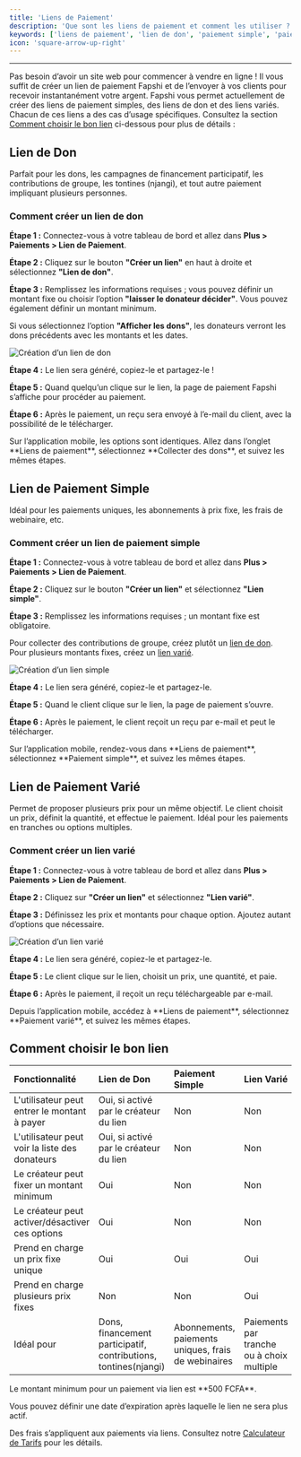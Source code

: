 ---
title: 'Liens de Paiement'
description: 'Que sont les liens de paiement et comment les utiliser ?'
keywords: ['liens de paiement', 'lien de don', 'paiement simple', 'paiement varié', 'accepter paiements', 'paiement en ligne']
icon: 'square-arrow-up-right'
---

---

Pas besoin d’avoir un site web pour commencer à vendre en ligne ! Il vous suffit de créer un lien de paiement Fapshi et de l’envoyer à vos clients pour recevoir instantanément votre argent. Fapshi vous permet actuellement de créer des liens de paiement simples, des liens de don et des liens variés. Chacun de ces liens a des cas d’usage spécifiques. Consultez la section [Comment choisir le bon lien](#comment-choisir-le-bon-lien) ci-dessous pour plus de détails :

## Lien de Don

Parfait pour les dons, les campagnes de financement participatif, les contributions de groupe, les tontines (njangi), et tout autre paiement impliquant plusieurs personnes.

### Comment créer un lien de don

**Étape 1 :** Connectez-vous à votre tableau de bord et allez dans **Plus > Paiements > Lien de Paiement**.

**Étape 2 :** Cliquez sur le bouton **"Créer un lien"** en haut à droite et sélectionnez **"Lien de don"**.

**Étape 3 :** Remplissez les informations requises ; vous pouvez définir un montant fixe ou choisir l’option **"laisser le donateur décider"**. Vous pouvez également définir un montant minimum.

<Info>Si vous sélectionnez l’option **"Afficher les dons"**, les donateurs verront les dons précédents avec les montants et les dates.</Info>

![Création d’un lien de don](/images/payment-links/donation.png)

**Étape 4 :** Le lien sera généré, copiez-le et partagez-le !

**Étape 5 :** Quand quelqu’un clique sur le lien, la page de paiement Fapshi s’affiche pour procéder au paiement.

**Étape 6 :** Après le paiement, un reçu sera envoyé à l’e-mail du client, avec la possibilité de le télécharger.

<Info>
Sur l’application mobile, les options sont identiques. Allez dans l’onglet **Liens de paiement**, sélectionnez **Collecter des dons**, et suivez les mêmes étapes.
</Info>

## Lien de Paiement Simple

Idéal pour les paiements uniques, les abonnements à prix fixe, les frais de webinaire, etc.

### Comment créer un lien de paiement simple

**Étape 1 :** Connectez-vous à votre tableau de bord et allez dans **Plus > Paiements > Lien de Paiement**.

**Étape 2 :** Cliquez sur le bouton **"Créer un lien"** et sélectionnez **"Lien simple"**.

**Étape 3 :** Remplissez les informations requises ; un montant fixe est obligatoire.

<Info>Pour collecter des contributions de groupe, créez plutôt un [lien de don](#lien-de-don). Pour plusieurs montants fixes, créez un [lien varié](#lien-de-paiement-varié).</Info>

![Création d’un lien simple](/images/payment-links/simple-link.png)

**Étape 4 :** Le lien sera généré, copiez-le et partagez-le.

**Étape 5 :** Quand le client clique sur le lien, la page de paiement s’ouvre.

**Étape 6 :** Après le paiement, le client reçoit un reçu par e-mail et peut le télécharger.

<Info>
Sur l’application mobile, rendez-vous dans **Liens de paiement**, sélectionnez **Paiement simple**, et suivez les mêmes étapes.
</Info>

## Lien de Paiement Varié

Permet de proposer plusieurs prix pour un même objectif. Le client choisit un prix, définit la quantité, et effectue le paiement. Idéal pour les paiements en tranches ou options multiples.

### Comment créer un lien varié

**Étape 1 :** Connectez-vous à votre tableau de bord et allez dans **Plus > Paiements > Lien de Paiement**.

**Étape 2 :** Cliquez sur **"Créer un lien"** et sélectionnez **"Lien varié"**.

**Étape 3 :** Définissez les prix et montants pour chaque option. Ajoutez autant d’options que nécessaire.

![Création d’un lien varié](/images/payment-links/varied-link.png)

**Étape 4 :** Le lien sera généré, copiez-le et partagez-le.

**Étape 5 :** Le client clique sur le lien, choisit un prix, une quantité, et paie.

**Étape 6 :** Après le paiement, il reçoit un reçu téléchargeable par e-mail.

<Info>
Depuis l’application mobile, accédez à **Liens de paiement**, sélectionnez **Paiement varié**, et suivez les mêmes étapes.
</Info>

## Comment choisir le bon lien

| Fonctionnalité                                          | Lien de Don                                         | Paiement Simple                                    | Lien Varié                                                       |
|:--------------------------------------------------------|:----------------------------------------------------|:--------------------------------------------------|:-----------------------------------------------------------------|
| L'utilisateur peut entrer le montant à payer            | Oui, si activé par le créateur du lien              | Non                                               | Non                                                              |
| L'utilisateur peut voir la liste des donateurs          | Oui, si activé par le créateur du lien              | Non                                               | Non                                                              |
| Le créateur peut fixer un montant minimum               | Oui                                                 | Non                                               | Non                                                              |
| Le créateur peut activer/désactiver ces options         | Oui                                                 | Non                                               | Non                                                              |
| Prend en charge un prix fixe unique                     | Oui                                                 | Oui                                               | Oui                                                              |
| Prend en charge plusieurs prix fixes                    | Non                                                 | Non                                               | Oui                                                              |
| Idéal pour                                               | Dons, financement participatif, contributions, tontines(njangi) | Abonnements, paiements uniques, frais de webinaires | Paiements par tranche ou à choix multiple                        |

<Note>
Le montant minimum pour un paiement via lien est **500 FCFA**.

Vous pouvez définir une date d’expiration après laquelle le lien ne sera plus actif.

Des frais s’appliquent aux paiements via liens. Consultez notre [Calculateur de Tarifs](https://fapshi.com/fr/nos-tarifs#pricing-calculator) pour les détails.
</Note>
